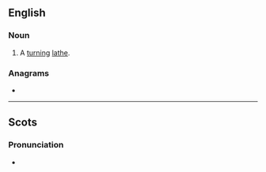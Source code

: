 ==English==

===Noun===
{{en-noun}}

# {{lb|en|UK|dialect}} A [[turn]]ing [[lathe]].

{{Webster 1913}}

===Anagrams===
* {{anagrams|en|roweth}}

----

==Scots==

===Pronunciation===
* {{IPA|/θrʌu/|lang=sco}}
